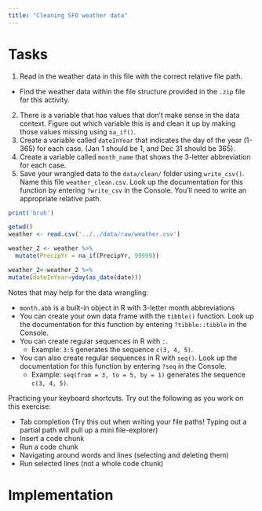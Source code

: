 ```yaml
---
title: "Cleaning SFO weather data"
---
```


# Tasks

1. Read in the weather data in this file with the correct relative file path.
  - Find the weather data within the file structure provided in the `.zip` file for this activity.
2. There is a variable that has values that don't make sense in the data context. Figure out which variable this is and clean it up by making those values missing using `na_if()`.
3. Create a variable called `dateInYear` that indicates the day of the year (1-365) for each case. (Jan 1 should be 1, and Dec 31 should be 365).
4. Create a variable called `month_name` that shows the 3-letter abbreviation for each case.
5. Save your wrangled data to the `data/clean/` folder using `write_csv()`. Name this file `weather_clean.csv`. Look up the documentation for this function by entering `?write_csv` in the Console. You'll need to write an appropriate relative path.


```r
print('bruh')
```


```r
getwd()
weather <- read.csv('../../data/raw/weather.csv')
```

```r
weather_2 <- weather %>% 
  mutate(PrecipYr = na_if(PrecipYr, 99999))
```

```r
weather_2<-weather_2 %>% 
mutate(dateInYear=yday(as_date(date)))
```


Notes that may help for the data wrangling:

- `month.abb` is a built-in object in R with 3-letter month abbreviations
- You can create your own data frame with the `tibble()` function. Look up the documentation for this function by entering `?tibble::tibble` in the Console.
- You can create regular sequences in R with `:`.
    - Example: `3:5` generates the sequence `c(3, 4, 5)`.
- You can also create regular sequences in R with `seq()`. Look up the documentation for this function by entering `?seq` in the Console.
    - Example: `seq(from = 3, to = 5, by = 1)` generates the sequence `c(3, 4, 5)`.



Practicing your keyboard shortcuts. Try out the following as you work on this exercise:

- Tab completion (Try this out when writing your file paths! Typing out a partial path will pull up a mini file-explorer)
- Insert a code chunk
- Run a code chunk
- Navigating around words and lines (selecting and deleting them)
- Run selected lines (not a whole code chunk)

# Implementation

```r

```

